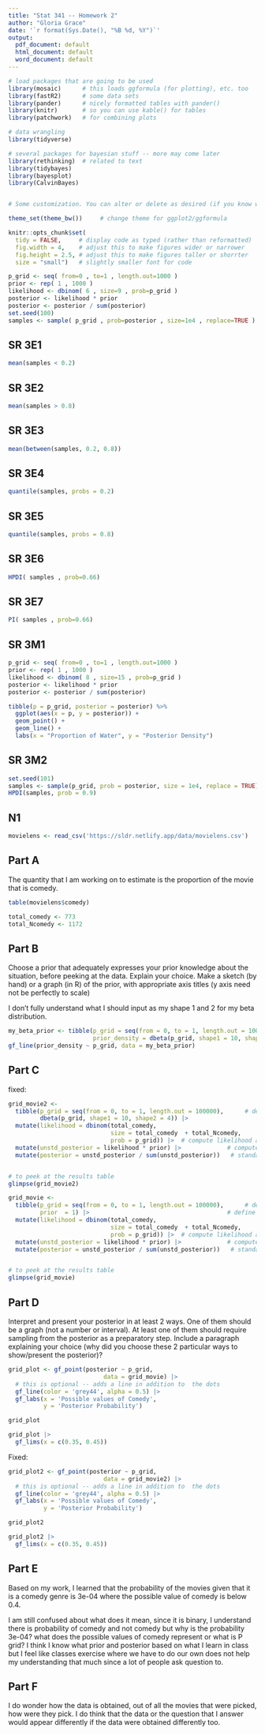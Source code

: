 ```yaml
---
title: "Stat 341 -- Homework 2"
author: "Gloria Grace"
date: '`r format(Sys.Date(), "%B %d, %Y")`'
output: 
  pdf_document: default
  html_document: default
  word_document: default
---
```


```r
# load packages that are going to be used
library(mosaic)      # this loads ggformula (for plotting), etc. too
library(fastR2)      # some data sets
library(pander)      # nicely formatted tables with pander()
library(knitr)       # so you can use kable() for tables
library(patchwork)   # for combining plots

# data wrangling
library(tidyverse)

# several packages for bayesian stuff -- more may come later
library(rethinking)  # related to text
library(tidybayes)    
library(bayesplot)
library(CalvinBayes)


# Some customization. You can alter or delete as desired (if you know what you are doing).

theme_set(theme_bw())     # change theme for ggplot2/ggformula

knitr::opts_chunk$set(
  tidy = FALSE,     # display code as typed (rather than reformatted)
  fig.width = 4,    # adjust this to make figures wider or narrower
  fig.height = 2.5, # adjust this to make figures taller or shorrter
  size = "small")   # slightly smaller font for code
```


<!-- A few math abbreviations -->

\newcommand{\Prob}{\operatorname{Pr}}
\newcommand{\Binom}{\operatorname{Binom}}
\newcommand{\Unif}{\operatorname{Unif}}
\newcommand{\Triangle}{\operatorname{Triangle}}
\newcommand{\Norm}{\operatorname{Norm}}
\newcommand{\Beta}{\operatorname{Beta}}
\newcommand{\E}{\operatorname{E}}
\newcommand{\Var}{\operatorname{Var}}
\newcommand{\SD}{\operatorname{SD}}

<!-- Put your work below here.  Put text in text chunks, code in R chunks. -->

```r
p_grid <- seq( from=0 , to=1 , length.out=1000 )
prior <- rep( 1 , 1000 )
likelihood <- dbinom( 6 , size=9 , prob=p_grid )
posterior <- likelihood * prior
posterior <- posterior / sum(posterior)
set.seed(100)
samples <- sample( p_grid , prob=posterior , size=1e4 , replace=TRUE )
```

## SR 3E1

```r
mean(samples < 0.2)
```

## SR 3E2

```r
mean(samples > 0.8)
```

## SR 3E3

```r
mean(between(samples, 0.2, 0.8))
```

## SR 3E4

```r
quantile(samples, probs = 0.2)
```

## SR 3E5

```r
quantile(samples, probs = 0.8)
```

## SR 3E6

```r
HPDI( samples , prob=0.66)
```

## SR 3E7

```r
PI( samples , prob=0.66)
```

## SR 3M1

```r
p_grid <- seq( from=0 , to=1 , length.out=1000 ) 
prior <- rep( 1 , 1000 )
likelihood <- dbinom( 8 , size=15 , prob=p_grid )
posterior <- likelihood * prior
posterior <- posterior / sum(posterior)
```

```r
tibble(p = p_grid, posterior = posterior) %>%
  ggplot(aes(x = p, y = posterior)) +
  geom_point() +
  geom_line() +
  labs(x = "Proportion of Water", y = "Posterior Density")
```

## SR 3M2

```r
set.seed(101)
samples <- sample(p_grid, prob = posterior, size = 1e4, replace = TRUE)
HPDI(samples, prob = 0.9)
```

## N1

```r
movielens <- read_csv('https://sldr.netlify.app/data/movielens.csv')
```

## Part A

The quantity that I am working on to estimate is the proportion of the movie that is comedy. 


```r
table(movielens$comedy)
```

```r
total_comedy <- 773
total_Ncomedy <- 1172
```


## Part B 
Choose a prior that adequately expresses your prior knowledge about the situation, before peeking at the data. Explain your choice. Make a sketch (by hand) or a graph (in R) of the prior, with appropriate axis titles (y axis need not be perfectly to scale)

I don't fully understand what I should input as my shape 1 and 2 for my beta distribution. 

```r
my_beta_prior <- tibble(p_grid = seq(from = 0, to = 1, length.out = 1000),
                        prior_density = dbeta(p_grid, shape1 = 10, shape2 = 4))
gf_line(prior_density ~ p_grid, data = my_beta_prior)
```


## Part C 

fixed:
```r
grid_movie2 <-
  tibble(p_grid = seq(from = 0, to = 1, length.out = 100000),      # define grid
         dbeta(p_grid, shape1 = 10, shape2 = 4)) |>                                       # define prior
  mutate(likelihood = dbinom(total_comedy, 
                             size = total_comedy  + total_Ncomedy, 
                             prob = p_grid)) |>  # compute likelihood at each value in grid
  mutate(unstd_posterior = likelihood * prior) |>             # compute product of likelihood and prior
  mutate(posterior = unstd_posterior / sum(unstd_posterior))   # standardize the posterior, so it sums to 1


# to peek at the results table
glimpse(grid_movie2)
```


```r
grid_movie <-
  tibble(p_grid = seq(from = 0, to = 1, length.out = 100000),      # define grid
         prior  = 1) |>                                       # define prior
  mutate(likelihood = dbinom(total_comedy, 
                             size = total_comedy  + total_Ncomedy, 
                             prob = p_grid)) |>  # compute likelihood at each value in grid
  mutate(unstd_posterior = likelihood * prior) |>             # compute product of likelihood and prior
  mutate(posterior = unstd_posterior / sum(unstd_posterior))   # standardize the posterior, so it sums to 1


# to peek at the results table
glimpse(grid_movie)
```


## Part D 
Interpret and present your posterior in at least 2 ways. One of them should be a graph (not a number or interval). At least one of them should require sampling from the posterior as a preparatory step. Include a paragraph explaining your choice (why did you choose these 2 particular ways to show/present the posterior)?

```r
grid_plot <- gf_point(posterior ~ p_grid, 
                           data = grid_movie) |>
  # this is optional -- adds a line in addition to  the dots
  gf_line(color = 'grey44', alpha = 0.5) |>
  gf_labs(x = 'Possible values of Comedy',
          y = 'Posterior Probability')

grid_plot
```

```r
grid_plot |> 
  gf_lims(x = c(0.35, 0.45))
```

Fixed:

```r
grid_plot2 <- gf_point(posterior ~ p_grid, 
                           data = grid_movie2) |>
  # this is optional -- adds a line in addition to  the dots
  gf_line(color = 'grey44', alpha = 0.5) |>
  gf_labs(x = 'Possible values of Comedy',
          y = 'Posterior Probability')

grid_plot2
```

```r
grid_plot2 |> 
  gf_lims(x = c(0.35, 0.45))
```
## Part E 

Based on my work, I learned that the probability of the movies given that it is a comedy genre is 3e-04 where the possible value of comedy is below 0.4.

I am still confused about what does it mean, since it is binary, I understand there is probability of comedy and not comedy but why is the probability 3e-04? what does the possible values of comedy represent or what is P grid? I think I know what prior and posterior based on what I learn in class but I feel like classes exercise where we have to do our own does not help my understanding that much since a lot of people ask question to. 

## Part F 

I do wonder how the data is obtained, out of all the movies that were picked, how were they pick. I do think that the data or the question that I answer would appear differently if the data were obtained differently too. 




